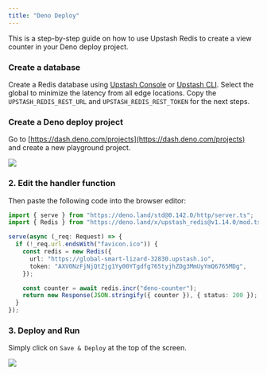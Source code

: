 ```yaml
---
title: "Deno Deploy"
---
```


This is a step-by-step guide on how to use Upstash Redis to create a view
counter in your Deno deploy project.

### Create a database

Create a Redis database using [Upstash Console](https://console.upstash.com) or
[Upstash CLI](https://github.com/upstash/cli). Select the global to minimize the
latency from all edge locations. Copy the `UPSTASH_REDIS_REST_URL` and
`UPSTASH_REDIS_REST_TOKEN` for the next steps.

### Create a Deno deploy project

Go to [https://dash.deno.com/projects](https://dash.deno.com/projects) and
create a new playground project.

![](/img/redis-deno/create.png)

### 2. Edit the handler function

Then paste the following code into the browser editor:

```ts
import { serve } from "https://deno.land/std@0.142.0/http/server.ts";
import { Redis } from "https://deno.land/x/upstash_redis@v1.14.0/mod.ts";

serve(async (_req: Request) => {
  if (!_req.url.endsWith("favicon.ico")) {
    const redis = new Redis({
      url: "https://global-smart-lizard-32830.upstash.io",
      token: "AXV0NzFjNjQtZjg1Yy00YTgdfg765tyjhZDg3MmUyYmQ6765MDg",
    });

    const counter = await redis.incr("deno-counter");
    return new Response(JSON.stringify({ counter }), { status: 200 });
  }
});
```

### 3. Deploy and Run

Simply click on `Save & Deploy` at the top of the screen.

![](/img/redis-deno/deploy.png)
